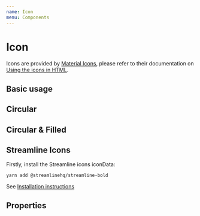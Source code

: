 ```yaml
---
name: Icon
menu: Components
---
```



# Icon

Icons are provided by [Material Icons](https://material.io/tools/icons/?style=baseline),
please refer to their documentation on [Using the icons in HTML](https://google.github.io/material-design-icons/#using-the-icons-in-html).

## Basic usage

<Playground>
  <Icon name='star' color={concrete} />
  <Icon name='star' />
  <Icon name='block' color='red' />
  <Icon name='done' color='green' />
  <Icon name='help_outline' color='blue' />
</Playground>

## Circular
<Playground>
  <Icon circular name='star' color={concrete} />
  <Icon circular name='star' />
  <Icon circular name='block' color='red' />
  <Icon circular name='done' color='green' />
  <Icon circular name='help_outline' color='blue' />
</Playground>

## Circular & Filled
<Playground>
  <Icon filled circular name='star' color={concrete} />
  <Icon filled circular name='star' />
  <Icon filled circular name='block' color='red' />
  <Icon filled circular name='done' color='green' />
  <Icon filled circular name='help_outline' color='blue' />
</Playground>

## Streamline Icons

Firstly, install the Streamline icons iconData:

`yarn add @streamlinehq/streamline-bold`

See [Installation instructions](https://www.notion.so/Using-Streamline-Icons-with-React-4b72392c253e48b19808dfba210c8215)

<Playground>
  <StreamlineIcon name='data queries' iconData={DataFiles.DataFileSearch} />
  <StreamlineIcon width={18} height={18} name='Astronaut' iconData={GeometricMenProfessions.ProfessionsManAstronaut} color={watermelon} />
  <StreamlineIcon width={24} height={24} name='Feather' iconData={DesignTools.DesignToolQuill} color={clearSky} />
  <span style={{ fontSize: 32, color: 'palegoldenrod' }}>
    <StreamlineIcon name='Feather' iconData={DesignTools.DesignToolMagicWand} />
  </span>
</Playground>

## Properties

<Props of={Icon}></Props>
